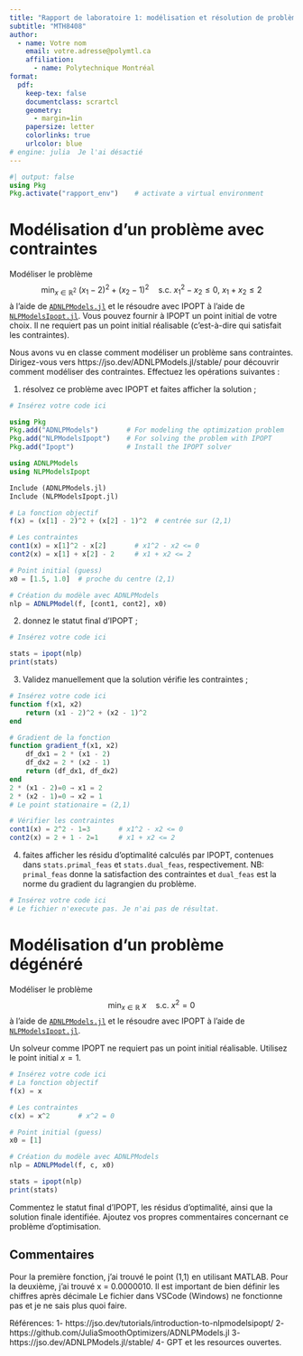 ```yaml
---
title: "Rapport de laboratoire 1: modélisation et résolution de problèmes avec IPOPT"
subtitle: "MTH8408"
author:
  - name: Votre nom
    email: votre.adresse@polymtl.ca
    affiliation:
      - name: Polytechnique Montréal
format:
  pdf:
    keep-tex: false
    documentclass: scrartcl
    geometry:
      - margin=1in
    papersize: letter
    colorlinks: true
    urlcolor: blue
# engine: julia  Je l'ai désactié 
---
```


```julia
#| output: false
using Pkg
Pkg.activate("rapport_env")    # activate a virtual environment
```

# Modélisation d'un problème avec contraintes

Modéliser le problème
$$
\min_{x \in \mathbb{R}^2} \ (x_1 - 2)^2 + (x_2 - 1)^2 \quad \text{s.c.} \ x_1^2 - x_2 \leq 0, \ x_1 + x_2 \leq 2
$$
à l'aide de [`ADNLPModels.jl`](https://github.com/JuliaSmoothOptimizers/ADNLPModels.jl) et le résoudre avec IPOPT à l'aide de [`NLPModelsIpopt.jl`](https://github.com/JuliaSmoothOptimizers/NLPModelsIpopt.jl).
Vous pouvez fournir à IPOPT un point initial de votre choix.
Il ne requiert pas un point initial réalisable (c'est-à-dire qui satisfait les contraintes).

Nous avons vu en classe comment modéliser un problème sans contraintes.
Dirigez-vous vers https://jso.dev/ADNLPModels.jl/stable/ pour découvrir comment modéliser des contraintes.
Effectuez les opérations suivantes :

1. résolvez ce problème avec IPOPT et faites afficher la solution ;

```julia
# Insérez votre code ici

using Pkg
Pkg.add("ADNLPModels")       # For modeling the optimization problem
Pkg.add("NLPModelsIpopt")    # For solving the problem with IPOPT
Pkg.add("Ipopt")             # Install the IPOPT solver

using ADNLPModels
using NLPModelsIpopt

Include (ADNLPModels.jl)
Include (NLPModelsIpopt.jl)

# La fonction objectif
f(x) = (x[1] - 2)^2 + (x[2] - 1)^2  # centrée sur (2,1)

# Les contraintes
cont1(x) = x[1]^2 - x[2]       # x1^2 - x2 <= 0
cont2(x) = x[1] + x[2] - 2     # x1 + x2 <= 2

# Point initial (guess)
x0 = [1.5, 1.0]  # proche du centre (2,1)

# Création du modèle avec ADNLPModels
nlp = ADNLPModel(f, [cont1, cont2], x0)

```

2. donnez le statut final d'IPOPT ;

```julia
# Insérez votre code ici

stats = ipopt(nlp)
print(stats)

```

3. Validez manuellement que la solution vérifie les contraintes ;

```julia
# Insérez votre code ici
function f(x1, x2)
    return (x1 - 2)^2 + (x2 - 1)^2
end

# Gradient de la fonction
function gradient_f(x1, x2)
    df_dx1 = 2 * (x1 - 2)
    df_dx2 = 2 * (x2 - 1)
    return (df_dx1, df_dx2)
end
2 * (x1 - 2)=0 → x1 = 2
2 * (x2 - 1)=0 → x2 = 1
# Le point stationaire = (2,1)

# Vérifier les contraintes
cont1(x) = 2^2 - 1=3       # x1^2 - x2 <= 0
cont2(x) = 2 + 1 - 2=1     # x1 + x2 <= 2

```

4. faites afficher les résidu d'optimalité calculés par IPOPT, contenues dans `stats.primal_feas` et `stats.dual_feas`, respectivement.
   NB: `primal_feas` donne la satisfaction des contraintes et `dual_feas` est la norme du gradient du lagrangien du problème.

```julia
# Insérez votre code ici
# Le fichier n'execute pas. Je n'ai pas de résultat. 
```

# Modélisation d'un problème dégénéré

Modéliser le problème
$$
\min_{x \in \mathbb{R}} \ x \quad \text{s.c.} \ x^2 = 0
$$
à l'aide de [`ADNLPModels.jl`](https://github.com/JuliaSmoothOptimizers/ADNLPModels.jl) et le résoudre avec IPOPT à l'aide de [`NLPModelsIpopt.jl`](https://github.com/JuliaSmoothOptimizers/NLPModelsIpopt.jl).

Un solveur comme IPOPT ne requiert pas un point initial réalisable.
Utilisez le point initial $x = 1$.

```julia
# Insérez votre code ici
# La fonction objectif
f(x) = x

# Les contraintes
c(x) = x^2       # x^2 = 0

# Point initial (guess)
x0 = [1] 

# Création du modèle avec ADNLPModels
nlp = ADNLPModel(f, c, x0)

stats = ipopt(nlp)
print(stats)

```

Commentez le statut final d'IPOPT, les résidus d'optimalité, ainsi que la solution finale identifiée.
Ajoutez vos propres commentaires concernant ce problème d'optimisation.

## Commentaires

<!-- Insérez vos commentaires ci-dessous. -->
Pour la première fonction, j'ai trouvé le point (1,1) en utilisant MATLAB.
Pour la deuxième, j'ai trouvé x = 0.0000010. Il est important de bien définir les chiffres après décimale
Le fichier dans VSCode (Windows) ne fonctionne pas et je ne sais plus quoi faire. 

Références: 
1- https://jso.dev/tutorials/introduction-to-nlpmodelsipopt/
2- https://github.com/JuliaSmoothOptimizers/ADNLPModels.jl
3- https://jso.dev/ADNLPModels.jl/stable/
4- GPT et les resources ouvertes.

